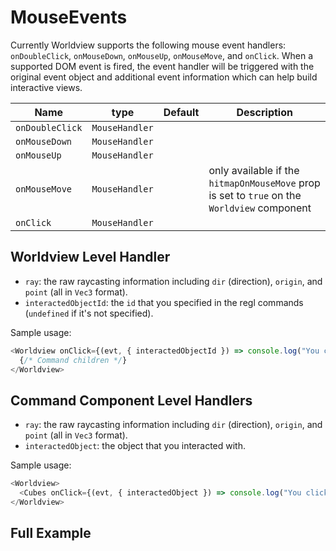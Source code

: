 

# MouseEvents

Currently Worldview supports the following mouse event handlers: `onDoubleClick`, `onMouseDown`, `onMouseUp`, `onMouseMove`, and `onClick`. When a supported DOM event is fired, the event handler will be triggered with the original event object and additional event information which can help build interactive views.

| Name            | type           | Default | Description                                                                                  |
| --------------- | -------------- | ------- | -------------------------------------------------------------------------------------------- |
| `onDoubleClick` | `MouseHandler` |         |                                                                                              |
| `onMouseDown`   | `MouseHandler` |         |                                                                                              |
| `onMouseUp`     | `MouseHandler` |         |                                                                                              |
| `onMouseMove`   | `MouseHandler` |         | only available if the `hitmapOnMouseMove` prop is set to `true` on the `Worldview` component |
| `onClick`       | `MouseHandler` |         |                                                                                              |

## Worldview Level Handler
- `ray`: the raw raycasting information including `dir` (direction), `origin`, and `point` (all in `Vec3` format).
- `interactedObjectId`: the `id` that you specified in the regl commands (`undefined` if it's not specified).

Sample usage:

```js
<Worldview onClick={(evt, { interactedObjectId }) => console.log("You clicked on", interactedObjectId)}>
  {/* Command children */}
</Worldview>
```



## Command Component Level Handlers
- `ray`: the raw raycasting information including `dir` (direction), `origin`, and `point` (all in `Vec3` format).
- `interactedObject`: the object that you interacted with.

Sample usage:

```js
<Worldview>
  <Cubes onClick={(evt, { interactedObject }) => console.log("You clicked on", interactedObject)}>{cubes}</Cubes>
</Worldview>
```

## Full Example

<MouseEvents />
